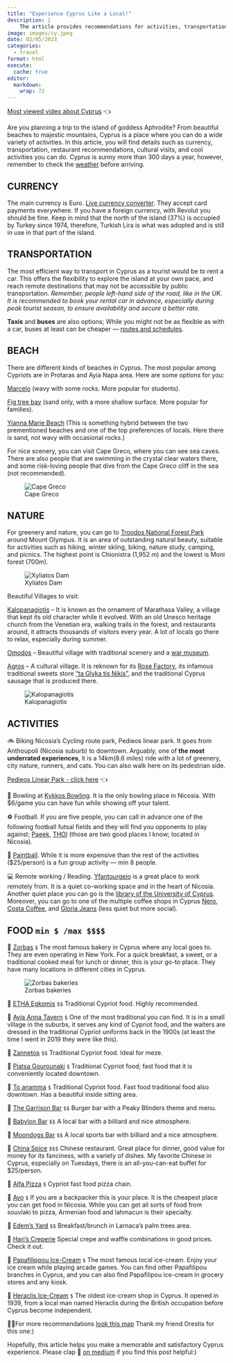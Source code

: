 ```yaml
---
title: "Experience Cyprus Like a Local!"
description: |
    The article provides recommendations for activities, transportation, beaches, nature, villages, and food to help tourists experience Cyprus like a local.
image: images/cy.jpeg  
date: 02/05/2023
categories: 
  - travel
format: html
execute: 
  cache: true
editor: 
  markdown: 
    wrap: 72
---
```


[Most viewed video about
Cyprus](https://www.youtube.com/watch?v=kb2-6zemmj8) 👈

Are you planning a trip to the island of goddess Aphrodite? From
beautiful beaches to majestic mountains, Cyprus is a place where you can
do a wide variety of activities. In this article, you will find details
such as currency, transportation, restaurant recommendations, cultural
visits, and cool activities you can do. Cyprus is sunny more than 300
days a year, however, remember to check the
[weather](https://www.google.com/search?q=weather+cyprus&source=lmns&bih=636&biw=1181&hl=en&sa=X&ved=2ahUKEwiLuajxy-_8AhV9u3IEHR7IBM0Q_AUoAHoECAEQAA)
before arriving.

## CURRENCY

The main currency is Euro. [Live currency
converter](https://www.google.com/search?q=dollar+to+euro&ei=iuDXY-rIKIyaptQPmM6IiAI&ved=0ahUKEwjqte-vzO_8AhUMjYkEHRgnAiEQ4dUDCBE&uact=5&oq=dollar+to+euro&gs_lcp=Cgxnd3Mtd2l6LXNlcnAQAzILCAAQsQMQgwEQkQIyBQgAEIAEMgUIABCRAjIFCAAQkQIyBQgAEJECMgUIABCABDIFCAAQgAQyBQgAEIAEMgUIABCABDIFCAAQgAQ6CggAEEcQ1gQQsAM6BQgAEKIEOgYIABAIEB46BQgAEIYDSgQIQRgASgQIRhgAUNcCWI8SYNAWaAFwAXgAgAH5AYgBkwqSAQUwLjEuNZgBAKABAcgBCMABAQ&sclient=gws-wiz-serp).
They accept card payments everywhere. If you have a foreign currency,
with Revolut you should be fine. Keep in mind that the north of the
island (37%) is occupied by Turkey since 1974, therefore, Turkish Lira
is what was adopted and is still in use in that part of the island.

## TRANSPORTATION

The most efficient way to transport in Cyprus as a tourist would be to
rent a car. This offers the flexibility to explore the island at your
own pace, and reach remote destinations that may not be accessible by
public transportation. *Remember, people left-hand side of the road,
like in the UK. It is recommended to book your rental car in advance,
especially during peak tourist season, to ensure availability and secure
a better rate.*

**Taxis** and **buses** are also options; While you might not be as
flexible as with a car, buses at least can be cheaper --- [routes and
schedules](https://www.cyprusbybus.com/default.aspx).

## BEACH

There are different kinds of beaches in Cyprus. The most popular among
Cypriots are in Protaras and Ayia Napa area. Here are some options for
you:

[Marcelo](https://www.google.com/maps/place/Marcello's+Beach+Bar,+Cafe/@34.9842853,34.0079002,16.69z/data=!4m6!3m5!1s0x14dfc51a4984a54d:0xea4b5cdd2d27ab3b!8m2!3d34.9842606!4d34.0105667!16s%2Fg%2F1tfljgr4)
(wavy with some rocks. More popular for students).

[Fig tree
bay](https://www.google.com/maps/place/Fig+Tree/@35.0141003,34.0559473,16z/data=!4m6!3m5!1s0x14dfc4060782bea1:0x6496d64029ff5c18!8m2!3d35.0123605!4d34.0587472!16s%2Fm%2F0t52l66)
(sand only, with a more shallow surface. More popular for families).

[Yianna Marie
Beach](https://www.google.com/maps/place/Yianna+Marie+Beach+Bar/@35.0200585,34.0492571,17z/data=!4m6!3m5!1s0x14dfc41c8dd8a291:0xc4052d6f28ffb29f!8m2!3d35.0200586!4d34.0509219!16s%2Fg%2F1jkw999qk)
(This is something hybrid between the two prementioned beaches and one
of the top preferences of locals. Here there is sand, not wavy with
occasional rocks.)

For nice scenery, you can visit Cape Greco, where you can see sea caves.
There are also people that are swimming in the crystal clear waters
there, and some risk-loving people that dive from the Cape Greco cliff
in the sea (not recommended).

![Cape Greco](images/capegreco.jpeg)

## NATURE

For greenery and nature, you can go to [Troodos National Forest
Park](https://www.youtube.com/watch?v=wN8OOwNJtrM) around Mount Olympus.
It is an area of outstanding natural beauty, suitable for activities
such as hiking, winter skiing, biking, nature study, camping, and
picnics. The highest point is Chionistra (1,952 m) and the lowest is
Moni forest (700m).

![Xyliatos Dam](images/xyliatos.jpeg)

Beautiful Villages to visit:

[Kalopanagiotis](https://www.google.com/maps/place/Kalopanayiotis,+Cyprus/@34.998942,32.8187369,15z/data=!3m1!4b1!4m6!3m5!1s0x14e744b4b522921f:0x27e3dbc3f310f1c7!8m2!3d34.9916085!4d32.8282406!16s%2Fm%2F06608fj)
-- It is known as the ornament of Marathasa Valley, a village that kept
its old character while it evolved. With an old Unesco heritage church
from the Venetian era, walking trails in the forest, and restaurants
around, it attracts thousands of visitors every year. A lot of locals go
there to relax, especially during summer.

[Omodos](https://www.google.com/maps/place/Omodos,+Cyprus/@34.8485316,32.8044764,16z/data=!3m1!4b1!4m6!3m5!1s0x14e738b685884307:0xfec187edc0776f13!8m2!3d34.8489219!4d32.8077875!16zL20vMGNkZndq)
-- Beautiful village with traditional scenery and a [war museum](https://www.cyprushighlights.com/%CE%BC%CE%BF%CF%85%CF%83%CE%B5%CE%AF%CE%BF-%CE%B1%CE%B3%CF%8E%CE%BD%CE%BF%CF%82-%CE%B5%CE%BF%CE%BA%CE%B1-1955-1959-%CF%8C%CE%BC%CE%BF%CE%B4%CE%BF%CF%82/).

[Agros](https://www.google.com/maps/place/Agros,+Cyprus/@34.8777428,33.0349801,11.55z/data=!4m15!1m8!3m7!1s0x14e74db368ba5897:0x73d101ad9f1d235d!2sAgros,+Cyprus!3b1!8m2!3d34.9173092!4d33.0177292!16s%2Fm%2F03d3plx!3m5!1s0x14e74db368ba5897:0x73d101ad9f1d235d!8m2!3d34.9173092!4d33.0177292!16s%2Fm%2F03d3plx)
-- A cultural village. It is reknown for its [Rose
Factory](https://www.google.com/maps/place/THE+ROSE+FACTORY+-+%CE%95%CE%A1%CE%93%CE%9F%CE%A3%CE%A4%CE%91%CE%A3%CE%99%CE%9F+%CE%A4%CE%A1%CE%99%CE%91%CE%9D%CE%A4%CE%91%CE%A6%CE%A5%CE%9B%CE%9B%CE%A9%CE%9D+CHRIS+N.+TSOLAKIS+LTD/@34.9144754,33.0157241,17z/data=!3m1!4b1!4m6!3m5!1s0x14e74c4cbbd58f47:0x8c1feda918734d6e!8m2!3d34.9144754!4d33.0179181!16s%2Fg%2F11_q2y2wq),
its infamous traditional sweets store ["ta Glyka tis
Nikis"](https://www.google.com/maps/place/%CE%A4%CE%B1+%CE%93%CE%BB%CF%85%CE%BA%CE%AC+%CF%84%CE%B7%CF%82+%CE%9D%CE%AF%CE%BA%CE%B7%CF%82/@34.9151822,32.4895116,10z/data=!4m12!1m2!2m1!1sglyko+toy+koytaliou!3m8!1s0x14e74c4b566888eb:0xc970d32e287db0fe!8m2!3d34.9151822!4d33.0168553!9m1!1b1!15sCiTOs867z4XOus6_IM-Ezr_PhSDOus6_z4XPhM6xzrvOuc6_z4WSAQxtYW51ZmFjdHVyZXLgAQA!16s%2Fg%2F11_ps6d22),
and the traditional Cyprus sausage that is produced there.

![Kalopanagiotis](images/kalopanagiotis.jpeg)

## ACTIVITIES

🚲 Biking Nicosia's Cycling route park, Pedieos linear park. It goes
from Anthoupoli (Nicosia suburb) to downtown. Arguably, one of **the most underrated experiences**, it is a 14km(8.6 miles) ride with a lot of
greenery, city nature, runners, and cats. You can also walk here on its
pedestrian side.

[Pedieos Linear Park - click
here](https://www.youtube.com/watch?v=t9tkcPxZM_Q) 👈

🎳 Bowling at [Kykkos Bowling](https://www.google.com/maps/place/Kykkos+Bowling/@35.162165,33.326902,16z/data=!4m6!3m5!1s0x14de1a12c622f829:0x13fe50239415abdf!8m2!3d35.1621645!4d33.3269021!16s%2Fg%2F11csqkh2t3?hl=en&entry=ttu). It is the only bowling place in Nicosia.
With \$6/game you can have fun while showing off your talent.

⚽ Football. If you are five people, you can call in advance one of the
following football futsal fields and they will find you opponents to
play against; [Paeek](https://www.google.com/search?q=paeek+lakatamia+futsal&ei=lfDXY7b2NLCqptQPkoyaiAM&ved=0ahUKEwj2lKvW2-_8AhUwlYkEHRKGBjEQ4dUDCBE&uact=5&oq=paeek+lakatamia+futsal&gs_lcp=Cgxnd3Mtd2l6LXNlcnAQAzIFCAAQogQyBQgAEKIEMgcIABAeEKIEMgcIABAeEKIEOgoIABBHENYEELADOgcIABCwAxBDOg8ILhDUAhDIAxCwAxBDGAE6DAguEMgDELADEEMYAToHCC4Q1AIQQzoFCAAQgAQ6BAgAEEM6BQgAEJECOg0IABANEIAEELEDELEDOgcIABANEIAEOgUIIRCgAToHCCEQoAEQCjoFCCEQqwJKBAhBGABKBAhGGAFQkgRYyRZg1RhoAXABeACAAZUCiAGSHpIBBDItMTeYAQCgAQHIARHAAQHaAQYIARABGAg&sclient=gws-wiz-serp), [THOI](https://www.google.com/search?q=thoi+lakatamia+futsal&ei=nfDXY_-JNJKkptQP8umegAI&ved=0ahUKEwi_zJLa2-_8AhUSkokEHfK0ByAQ4dUDCBE&uact=5&oq=thoi+lakatamia+futsal&gs_lcp=Cgxnd3Mtd2l6LXNlcnAQAzIICAAQogQQsAMyCAgAEKIEELADMgoIABAeEKIEELADSgQIQRgBSgQIRhgAUOEDWLwGYKYIaAJwAHgAgAHpAYgBnQWSAQMyLTOYAQCgAQHIAQPAAQE&sclient=gws-wiz-serp) (those are two good places I know; located in
Nicosia).

🔫 [Paintball](https://paintballcyprus.com/). While it is more expensive than the rest of the activities
(\$25/person) is a fun group activity --- min 8 people.

💻 Remote working / Reading. [Yfantourgeio](https://www.google.com/maps/place/Yfantourgeio+TheWorkplace/@35.1734619,33.3637938,17z/data=!3m1!4b1!4m6!3m5!1s0x14de1744ec32582b:0xe7c33a4b9cebdf73!8m2!3d35.1734619!4d33.3637938!16s%2Fg%2F1tdhhwc5?entry=ttu) is a great place to work
remotely from. It is a quiet co-working space and in the heart of
Nicosia. Another quiet place you can go is the [library of the University of Cyprus](https://www.google.com/maps/place/University+of+Cyprus+Library-Stelios+Ioannou+Learning+Resource+Center/@35.1470032,33.4097377,17z/data=!4m6!3m5!1s0x14de194095a2169f:0x23532e046f201d80!8m2!3d35.1468248!4d33.4124188!16s%2Fg%2F1t_gbht2?entry=ttu). Moreover, you can go to one of the multiple coffee shops in
Cyprus [Nero](https://www.google.com/maps/search/Caff%C3%A8+Nero/@34.7902162,32.9698697,8z/data=!3m1!4b1?entry=ttu), [Costa Coffee](https://www.google.com/maps/search/Costa+Coffee/@34.7902139,32.964352,8z/data=!3m1!4b1), and [Gloria Jeans](https://www.google.com/maps/search/Gloria+Jean's+Coffees/@34.7799314,32.9588041,8z/data=!3m1!4b1) (less quiet but more
social).

## FOOD `min $ /max $$$$`

🥖
[Zorbas](https://www.google.com/maps/search/zorbas+cyprus/@34.9296734,32.6739001,9z/data=!3m1!4b1)
`$` The most famous bakery in Cyprus where any local goes to. They are
even operating in New York. For a quick breakfast, a sweet, or a
traditional cooked meal for lunch or dinner, this is your go-to place.
They have many locations in different cities in Cyprus.

![Zorbas bakeries](images/zorbas.jpeg)

🍖 [ETHA
Egkomis](https://www.google.com/maps/place/%CE%A4%CE%B1%CE%B2%CE%B5%CF%81%CE%BD%CE%AC%CE%BA%CE%B9+%CE%95%CE%98%CE%91+%CE%95%CE%B3%CE%BA%CF%89%CE%BC%CE%B7%CF%82/@35.1632889,33.3337018,17z/data=!3m1!4b1!4m6!3m5!1s0x14de1a0f0ac43c4b:0x3a31a4da41e6c22!8m2!3d35.1632845!4d33.3358905!16s%2Fg%2F11g9vn8qj0)
`$$` Traditional Cypriot food. Highly recommended.

🍖 [Ayia Anna
Tavern](https://www.google.com/maps/place/Ayia+Anna+Tavern/@34.9455265,33.3844241,9.49z/data=!4m6!3m5!1s0x14e09fb301c917d7:0xa13c53ce40626dfc!8m2!3d34.9424092!4d33.4808122!16s%2Fg%2F12hk95z8r?entry=ttu)
`$` One of the most traditional you can find. It is in a small village
in the suburbs, it serves any kind of Cypriot food, and the waiters are
dressed in the traditional Cypriot uniforms back in the 1900s (at least
the time I went in 2019 they were like this).

🍖
[Zannetos](https://www.google.com/maps/place/%CE%96%CE%B1%CE%BD%CE%AD%CF%84%CF%84%CE%BF%CF%82+%CE%9A%CF%85%CF%80%CF%81%CE%B9%CE%B1%CE%BA%CE%AE+%CE%A4%CE%B1%CE%B2%CE%AD%CF%81%CE%BD%CE%B1/@35.1727943,33.3625479,17z/data=!3m1!4b1!4m6!3m5!1s0x14de1767ca4826c5:0x8fb3781d26c29baa!8m2!3d35.1727899!4d33.3647366!16s%2Fg%2F1tdj1kkf)
`$$` Traditional Cypriot food. Ideal for meze.

🍖 [Piatsa
Gourounaki](https://www.google.com/maps/place/%CE%A0%CE%B9%CE%B1%CF%84%CF%83%CE%B1+%CE%93%CE%BF%CF%85%CF%81%CE%BF%CF%85%CE%BD%CE%AC%CE%BA%CE%B9/@35.1727792,33.360274,17z/data=!3m1!4b1!4m6!3m5!1s0x14de174526aebac7:0x7849b6beed45ed70!8m2!3d35.1727748!4d33.3624627!16s%2Fg%2F1pzr8lf_l)
`$` Traditional Cypriot food; fast food that it is conveniently located
downtown.

🍖 [To
anamma](https://www.google.com/maps/place/To+Anamma+Traditional+Restaurant-+%CE%A4%CE%BF+%CE%86%CE%BD%CE%B1%CE%BC%CE%BC%CE%B1+%CE%A0%CE%B1%CF%81%CE%B1%CE%B4%CE%BF%CF%83%CE%B9%CE%B1%CE%BA%CE%AE+%CE%A4%CE%B1%CE%B2%CE%AD%CF%81%CE%BD%CE%B1/@35.1733518,33.3593797,17z/data=!3m1!4b1!4m6!3m5!1s0x14de17453904639b:0xe268aea4e7714b37!8m2!3d35.1733474!4d33.3615684!16s%2Fg%2F11b6d7g5rb)
`$` Traditional Cypriot food. Fast food traditional food also downtown.
Has a beautiful inside sitting area.

🍔 [The Garrison
Bar](https://www.google.com/maps/place/THE+GARRISON+BAR+%26+GRILL/@35.1659378,33.3154808,17z/data=!3m1!4b1!4m6!3m5!1s0x14de1bb82ab0fbbd:0x64d3f2f86d5e8b71!8m2!3d35.1659334!4d33.3176695!16s%2Fg%2F11qntt_p4l)
`$$` Burger bar with a Peaky Blinders theme and menu.

🍔 [Babylon
Bar](https://www.google.com/maps/place/Babylon+Bar/@35.1630074,33.3530023,17z/data=!3m1!4b1!4m6!3m5!1s0x14de19fdc4457815:0x4ae5230e861d2c76!8m2!3d35.163003!4d33.355191!16s%2Fg%2F1vxv3fqc)
`$$` A local bar with a billiard and nice atmosphere.

🍔 [Moondogs
Bar](https://www.google.com/maps/place/Moondog's+Bar+%26+Grill/@35.164582,33.3584739,17z/data=!3m1!4b1!4m6!3m5!1s0x14de17583b69e91d:0x3bcc0ae74115b42a!8m2!3d35.1645776!4d33.3606626!16s%2Fg%2F1yg4fcdzy)
`$$` A local sports bar with billiard and a nice atmosphere.

🍱 [China
Spice](https://www.google.com/maps/place/China+Spice+Chinese+Restaurant/@35.1668632,33.3648801,17z/data=!3m1!4b1!4m6!3m5!1s0x14de175c1a002b91:0xc5f5df1b1bcab5d9!8m2!3d35.1668588!4d33.3670688!16s%2Fg%2F1yhbl8jpb)
`$$$` Chinese restaurant. Great place for dinner, good value for money
for its fanciness, with a variety of dishes. My favorite Chinese in
Cyprus, especially on Tuesdays, there is an all-you-can-eat buffet for
\$25/person.

🍕 [Alfa
Pizza](https://www.google.com/maps/search/alfa+pizza/@35.1669014,33.3495592,14z/data=!3m1!4b1)
`$` Cypriot fast food pizza chain.

🥙
[Avo](https://www.google.com/maps/place/Avo+Armenian+Food/@35.1712507,33.3594444,17z/data=!3m1!4b1!4m6!3m5!1s0x14de175ac207499f:0xd18ed706146fe13a!8m2!3d35.1712463!4d33.3616331!16s%2Fg%2F1hc1qpqm_)
`$` If you are a backpacker this is your place. It is the cheapest place
you can get food in Nicosia. While you can get all sorts of food from
souvlaki to pizza, Armenian food and lahmacun is their specialty.

🥞 [Edem's
Yard](https://www.google.com/maps/place/Edem's+yard/@34.9140525,33.6345619,17z/data=!3m1!4b1!4m6!3m5!1s0x14e082a377370f53:0x3a737df7b1bc154a!8m2!3d34.9140481!4d33.6367506!16s%2Fg%2F11fxzlwzfq)
`$$` Breakfast/brunch in Larnaca's palm trees area.

🥞 [Hari's
Creperie](https://www.google.com/maps/place/Haris'+Creperie/@35.1623103,33.3368609,16z/data=!4m10!1m2!2m1!1screperies+cyprus!3m6!1s0x14de1a0384b5a43d:0x709b3f8bcb3c1ca0!8m2!3d35.1623103!4d33.3456156!15sChBjcmVwZXJpZXMgY3lwcnVzWhIiEGNyZXBlcmllcyBjeXBydXOSAQhjcmVwZXJpZeABAA!16s%2Fg%2F11fy5j2nd5)
Special crepe and waffle combinations in good prices. Check it out.

🍦 [Papafilippou
Ice-Cream](https://www.google.com/maps/place/PAPAFiLiPOU+Luna+Park+Makedonitissa/@35.1643518,33.3152223,17z/data=!3m1!4b1!4m6!3m5!1s0x14de1a6faafeeeff:0xb5c852bcc839048c!8m2!3d35.1643474!4d33.317411!16s%2Fg%2F1tgtth5s)
`$` The most famous local ice-cream. Enjoy your ice cream while playing
arcade games. You can find other Papafilipou branches in Cyprus, and you
can also find Papafilipou ice-cream in grocery stores and any kiosk.

🍦 [Heraclis
Ice-Cream](https://www.google.com/maps/place/Heraclis+Ice+Cream+%CE%A0%CE%91%CE%93%CE%A9%CE%A4%CE%91+%CE%97%CE%A1%CE%91%CE%9A%CE%9B%CE%97/@35.1732383,33.3591572,17z/data=!3m1!4b1!4m6!3m5!1s0x14de175ac7913929:0xfdb64fc807c4465c!8m2!3d35.1732339!4d33.3613459!16s%2Fg%2F11b69vsyh4)
`$` The oldest ice-cream shop in Cyprus. It opened in 1939, from a local
man named Heraclis during the British occupation before Cyprus become
independent.

🚀🤘For more recommendations [look this map](https://maps.app.goo.gl/iZrLnVHefjLVByXU7?g_st=i) 
Thank my friend Orestis for this one:)

Hopefully, this article helps you make a memorable and satisfactory
Cyprus experience. Please clap 👏 [on
medium](https://medium.com/@loizoskon/experience-cyprus-like-a-local-bbbd552574e0)
if you find this post helpful:)
